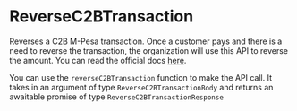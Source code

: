 # ReverseC2BTransaction

Reverses a C2B M-Pesa transaction. Once a customer pays and there is a need to reverse the transaction, the organization will use this API to reverse the amount. You can read the official docs [here](https://developer.safaricom.co.ke/APIs/Reversal).

You can use the `reverseC2BTransaction` function to make the API call. It takes in an argument of type `ReverseC2BTransactionBody` and returns an awaitable promise of type `ReverseC2BTransactionResponse`
